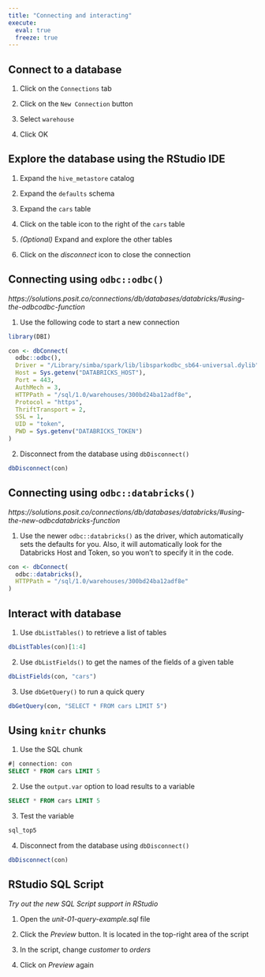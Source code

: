 ```yaml
---
title: "Connecting and interacting"
execute: 
  eval: true
  freeze: true
---
```


## Connect to a database

1. Click on the `Connections` tab

1. Click on the `New Connection` button

1. Select `warehouse`

1. Click OK

## Explore the database using the RStudio IDE

1. Expand the `hive_metastore` catalog

1. Expand the `defaults` schema

1. Expand the `cars` table

1. Click on the table icon to the right of the `cars` table 

1. *(Optional)* Expand and explore the other tables

1. Click on the *disconnect* icon to close the connection

## Connecting using `odbc::odbc()`
*https://solutions.posit.co/connections/db/databases/databricks/#using-the-odbcodbc-function*

1. Use the following code to start a new connection
```r
library(DBI)

con <- dbConnect(
  odbc::odbc(),
  Driver = "/Library/simba/spark/lib/libsparkodbc_sb64-universal.dylib",
  Host = Sys.getenv("DATABRICKS_HOST"),
  Port = 443,
  AuthMech = 3,
  HTTPPath = "/sql/1.0/warehouses/300bd24ba12adf8e",
  Protocol = "https",
  ThriftTransport = 2,
  SSL = 1,
  UID = "token",
  PWD = Sys.getenv("DATABRICKS_TOKEN")
)
```

2. Disconnect from the database using `dbDisconnect()`
```r
dbDisconnect(con)
```

## Connecting using `odbc::databricks()`
*https://solutions.posit.co/connections/db/databases/databricks/#using-the-new-odbcdatabricks-function*

1. Use the newer `odbc::databricks()` as the driver, which automatically sets the
defaults for you. Also, it will automatically look for the Databricks Host
and Token, so you won't to specify it in the code.

```r
con <- dbConnect(
  odbc::databricks(),
  HTTPPath = "/sql/1.0/warehouses/300bd24ba12adf8e"
)
```

## Interact with database

1. Use `dbListTables()` to retrieve a list of tables

```r
dbListTables(con)[1:4]
```

2. Use `dbListFields()` to get the names of the fields of a given table

```r
dbListFields(con, "cars")
```

3. Use `dbGetQuery()` to run a quick query
```r
dbGetQuery(con, "SELECT * FROM cars LIMIT 5")
```

## Using `knitr` chunks 

1. Use the SQL chunk
```sql
#| connection: con
SELECT * FROM cars LIMIT 5
```

2. Use the `output.var` option to load results to a variable
```sql
SELECT * FROM cars LIMIT 5
```

3. Test the variable
```r
sql_top5
```

4. Disconnect from the database using `dbDisconnect()`
```r
dbDisconnect(con)
```

## RStudio SQL Script

*Try out the new SQL Script support in RStudio*

1. Open the *unit-01-query-example.sql* file

1. Click the *Preview* button. It is located in the top-right area of the script

1. In the script, change *customer* to *orders*

1. Click on *Preview* again
